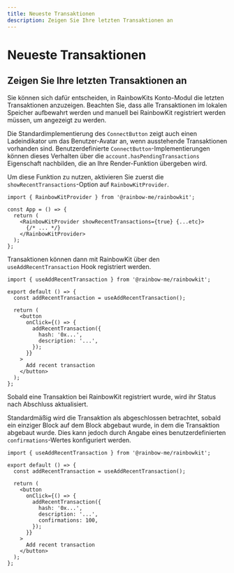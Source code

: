 ```yaml
---
title: Neueste Transaktionen
description: Zeigen Sie Ihre letzten Transaktionen an
---
```


# Neueste Transaktionen

## Zeigen Sie Ihre letzten Transaktionen an

Sie können sich dafür entscheiden, in RainbowKits Konto-Modul die letzten Transaktionen anzuzeigen. Beachten Sie, dass alle Transaktionen im lokalen Speicher aufbewahrt werden und manuell bei RainbowKit registriert werden müssen, um angezeigt zu werden.

Die Standardimplementierung des `ConnectButton` zeigt auch einen Ladeindikator um das Benutzer-Avatar an, wenn ausstehende Transaktionen vorhanden sind. Benutzerdefinierte `ConnectButton`-Implementierungen können dieses Verhalten über die `account.hasPendingTransactions` Eigenschaft nachbilden, die an Ihre Render-Funktion übergeben wird.

Um diese Funktion zu nutzen, aktivieren Sie zuerst die `showRecentTransactions`-Option auf `RainbowKitProvider`.

```tsx
import { RainbowKitProvider } from '@rainbow-me/rainbowkit';

const App = () => {
  return (
    <RainbowKitProvider showRecentTransactions={true} {...etc}>
      {/* ... */}
    </RainbowKitProvider>
  );
};
```

Transaktionen können dann mit RainbowKit über den `useAddRecentTransaction` Hook registriert werden.

```tsx
import { useAddRecentTransaction } from '@rainbow-me/rainbowkit';

export default () => {
  const addRecentTransaction = useAddRecentTransaction();

  return (
    <button
      onClick={() => {
        addRecentTransaction({
          hash: '0x...',
          description: '...',
        });
      }}
    >
      Add recent transaction
    </button>
  );
};
```

Sobald eine Transaktion bei RainbowKit registriert wurde, wird ihr Status nach Abschluss aktualisiert.

Standardmäßig wird die Transaktion als abgeschlossen betrachtet, sobald ein einziger Block auf dem Block abgebaut wurde, in dem die Transaktion abgebaut wurde. Dies kann jedoch durch Angabe eines benutzerdefinierten `confirmations`-Wertes konfiguriert werden.

```tsx
import { useAddRecentTransaction } from '@rainbow-me/rainbowkit';

export default () => {
  const addRecentTransaction = useAddRecentTransaction();

  return (
    <button
      onClick={() => {
        addRecentTransaction({
          hash: '0x...',
          description: '...',
          confirmations: 100,
        });
      }}
    >
      Add recent transaction
    </button>
  );
};
```
